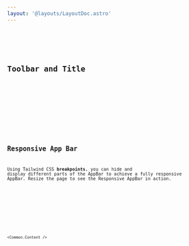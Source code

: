 ```yaml
---
layout: '@layouts/LayoutDoc.astro'
---
```




<Preview client:load>
	<Fragment slot="preview">
		<Example />
	</Fragment>
	<Fragment slot="code">
		<Code code={ExampleRaw} lang="tsx" />
	</Fragment>
</Preview>

## Toolbar and Title

<Preview client:load>
	<Fragment slot="preview">
		<ToolBarTitleExample />
	</Fragment>
	<Fragment slot="code">
		<Code code={ToolBarTitleExampleRaw} lang="tsx" />
	</Fragment>
</Preview>

## Responsive App Bar

Using Tailwind CSS **breakpoints**, you can hide and display different parts of the AppBar to achieve a fully responsive AppBar.
Resize the page to see the Responsive AppBar in action.

<Preview client:load>
	<Fragment slot="preview">
		<ResponsiveExample client:load />
	</Fragment>
	<Fragment slot="code">
		<Code code={ResponsiveExampleRaw} lang="react" />
	</Fragment>
</Preview>

<Common.Content />
